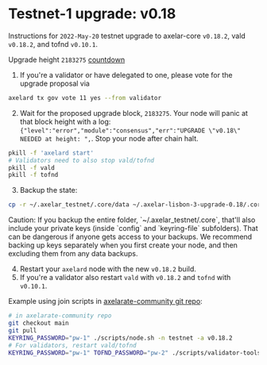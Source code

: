 # Testnet-1 upgrade: v0.18


Instructions for `2022-May-20` testnet upgrade to axelar-core `v0.18.2`, vald `v0.18.2`, and tofnd `v0.10.1`.

Upgrade height `2183275` [countdown](https://testnet.mintscan.io/axelar-testnet/blocks/2183275)

1. If you're a validator or have delegated to one, please vote for the upgrade proposal via

```bash
axelard tx gov vote 11 yes --from validator
```

2. Wait for the proposed upgrade block, `2183275`. Your node will panic at that block height with a log: `{"level":"error","module":"consensus","err":"UPGRADE \"v0.18\" NEEDED at height: ",`. Stop your node after chain halt.

```bash
pkill -f 'axelard start'
# Validators need to also stop vald/tofnd
pkill -f vald
pkill -f tofnd
```

3. Backup the state:

```bash
cp -r ~/.axelar_testnet/.core/data ~/.axelar-lisbon-3-upgrade-0.18/.core/data
```

<Callout type="warning" emoji="⚠️">
  Caution: If you backup the entire folder, `~/.axelar_testnet/.core`, that'll also include your private keys (inside `config` and `keyring-file` subfolders). That can be dangerous if anyone gets access to your backups. We recommend backing up keys separately when you first create your node, and then excluding them from any data backups.
</Callout>

4. Restart your `axelard` node with the new `v0.18.2` build.
5. If you're a validator also restart `vald` with `v0.18.2` and `tofnd` with `v0.10.1`.

Example using join scripts in [axelarate-community git repo](https://github.com/axelarnetwork/axelarate-community):

```bash
# in axelarate-community repo
git checkout main
git pull
KEYRING_PASSWORD="pw-1" ./scripts/node.sh -n testnet -a v0.18.2
# For validators, restart vald/tofnd
KEYRING_PASSWORD="pw-1" TOFND_PASSWORD="pw-2" ./scripts/validator-tools-host.sh -n testnet -a v0.18.2 -q v0.10.1
```
